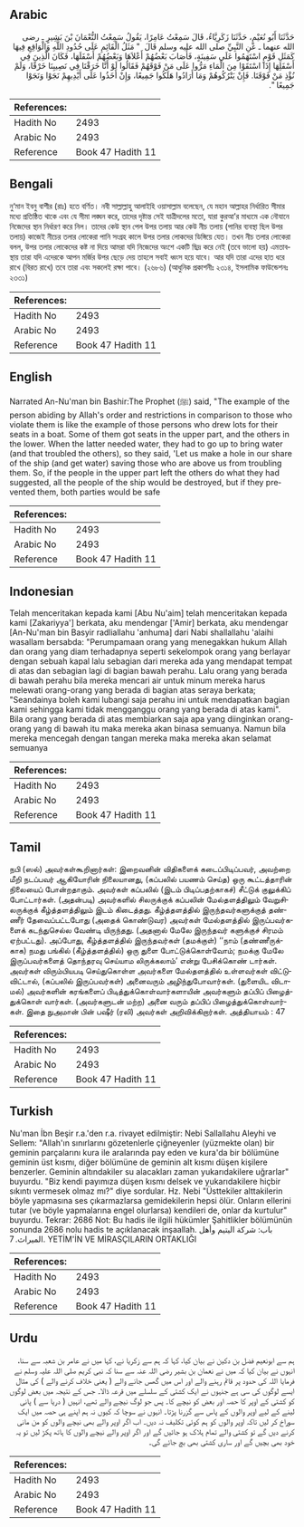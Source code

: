 ## Arabic


<div dir="rtl" lang="ar" style={{fontSize:'larger',backgroundColor:'#f8f9fa',padding:20}}>
حَدَّثَنَا أَبُو نُعَيْمٍ، حَدَّثَنَا زَكَرِيَّاءُ، قَالَ سَمِعْتُ عَامِرًا، يَقُولُ سَمِعْتُ النُّعْمَانَ بْنَ بَشِيرٍ ـ رضى الله عنهما ـ عَنِ النَّبِيِّ صلى الله عليه وسلم قَالَ ‏ "‏ مَثَلُ الْقَائِمِ عَلَى حُدُودِ اللَّهِ وَالْوَاقِعِ فِيهَا كَمَثَلِ قَوْمٍ اسْتَهَمُوا عَلَى سَفِينَةٍ، فَأَصَابَ بَعْضُهُمْ أَعْلاَهَا وَبَعْضُهُمْ أَسْفَلَهَا، فَكَانَ الَّذِينَ فِي أَسْفَلِهَا إِذَا اسْتَقَوْا مِنَ الْمَاءِ مَرُّوا عَلَى مَنْ فَوْقَهُمْ فَقَالُوا لَوْ أَنَّا خَرَقْنَا فِي نَصِيبِنَا خَرْقًا، وَلَمْ نُؤْذِ مَنْ فَوْقَنَا‏.‏ فَإِنْ يَتْرُكُوهُمْ وَمَا أَرَادُوا هَلَكُوا جَمِيعًا، وَإِنْ أَخَذُوا عَلَى أَيْدِيهِمْ نَجَوْا وَنَجَوْا جَمِيعًا ‏"‏‏.‏
</div>
<div style={{backgroundColor:'#f8f9fa',padding:20, marginBottom: 10}}><table> <thead> <tr> <th>References:</th> <th></th> </tr> </thead> <tbody><tr><td>Hadith No</td><td>2493</td></tr><tr><td>Arabic No</td><td>2493</td></tr><tr><td>Reference</td><td>Book 47 Hadith 11</td></tr></tbody></table></div>

## Bengali


<div dir="ltr" lang="bn" style={{fontSize:'larger',backgroundColor:'#f8f9fa',padding:20}}>
নু‘মান ইবনু বাশীর (রাঃ) হতে বর্ণিত। নবী সাল্লাল্লাহু আলাইহি ওয়াসাল্লাম বলেছেন, যে মহান আল্লাহর নির্ধারিত সীমার মধ্যে প্রতিষ্ঠিত থাকে এবং যে সীমা লঙ্ঘন করে, তাদের দৃষ্টান্ত সেই যাত্রীদলের মতো, যারা কুরআ’র মাধ্যমে এক নৌযানে নিজেদের স্থান নির্ধারণ করে নিল। তাদের কেউ স্থান পেল উপর তলায় আর কেউ নীচ তলায় (পানির ব্যবস্থা ছিল উপর তলায়) কাজেই নীচের তলার লোকেরা পানি সংগ্রহ কালে উপর তলার লোকদের ডিঙ্গিয়ে যেত। তখন নীচ তলার লোকেরা বলল, উপর তলার লোকেদের কষ্ট না দিয়ে আমরা যদি নিজেদের অংশে একটি ছিদ্র করে নেই (তবে ভালো হয়) এমতাবস্থায় তারা যদি এদেরকে আপন মর্জির উপর ছেড়ে দেয় তাহলে সবাই ধ্বংস হয়ে যাবে। আর যদি তারা এদের হাত ধরে রাখে (বিরত রাখে) তবে তারা এবং সকলেই রক্ষা পাবে। (২৬৮৬) (আধুনিক প্রকাশনীঃ ২৩১৪, ইসলামিক ফাউন্ডেশনঃ ২৩৩১)
</div>
<div style={{backgroundColor:'#f8f9fa',padding:20, marginBottom: 10}}><table> <thead> <tr> <th>References:</th> <th></th> </tr> </thead> <tbody><tr><td>Hadith No</td><td>2493</td></tr><tr><td>Arabic No</td><td>2493</td></tr><tr><td>Reference</td><td>Book 47 Hadith 11</td></tr></tbody></table></div>

## English


<div dir="ltr" lang="en" style={{fontSize:'larger',backgroundColor:'#f8f9fa',padding:20}}>
Narrated An-Nu'man bin Bashir:The Prophet (ﷺ) said, "The example of the person abiding by Allah's order and restrictions in comparison to those who violate them is like the example of those persons who drew lots for their seats in a boat. Some of them got seats in the upper part, and the others in the lower. When the latter needed water, they had to go up to bring water (and that troubled the others), so they said, 'Let us make a hole in our share of the ship (and get water) saving those who are above us from troubling them. So, if the people in the upper part left the others do what they had suggested, all the people of the ship would be destroyed, but if they prevented them, both parties would be safe
</div>
<div style={{backgroundColor:'#f8f9fa',padding:20, marginBottom: 10}}><table> <thead> <tr> <th>References:</th> <th></th> </tr> </thead> <tbody><tr><td>Hadith No</td><td>2493</td></tr><tr><td>Arabic No</td><td>2493</td></tr><tr><td>Reference</td><td>Book 47 Hadith 11</td></tr></tbody></table></div>

## Indonesian


<div dir="ltr" lang="id" style={{fontSize:'larger',backgroundColor:'#f8f9fa',padding:20}}>
Telah menceritakan kepada kami [Abu Nu'aim] telah menceritakan kepada kami [Zakariyya'] berkata, aku mendengar ['Amir] berkata, aku mendengar [An-Nu'man bin Basyir radliallahu 'anhuma] dari Nabi shallallahu 'alaihi wasallam bersabda: "Perumpamaan orang yang menegakkan hukum Allah dan orang yang diam terhadapnya seperti sekelompok orang yang berlayar dengan sebuah kapal lalu sebagian dari mereka ada yang mendapat tempat di atas dan sebagian lagi di bagian bawah perahu. Lalu orang yang berada di bawah perahu bila mereka mencari air untuk minum mereka harus melewati orang-orang yang berada di bagian atas seraya berkata; "Seandainya boleh kami lubangi saja perahu ini untuk mendapatkan bagian kami sehingga kami tidak mengganggu orang yang berada di atas kami". Bila orang yang berada di atas membiarkan saja apa yang diinginkan orang-orang yang di bawah itu maka mereka akan binasa semuanya. Namun bila mereka mencegah dengan tangan mereka maka mereka akan selamat semuanya
</div>
<div style={{backgroundColor:'#f8f9fa',padding:20, marginBottom: 10}}><table> <thead> <tr> <th>References:</th> <th></th> </tr> </thead> <tbody><tr><td>Hadith No</td><td>2493</td></tr><tr><td>Arabic No</td><td>2493</td></tr><tr><td>Reference</td><td>Book 47 Hadith 11</td></tr></tbody></table></div>

## Tamil


<div dir="ltr" lang="ta" style={{fontSize:'larger',backgroundColor:'#f8f9fa',padding:20}}>
நபி (ஸல்) அவர்கள்கூறினார்கள்: இறைவனின் விதிகளைக் கடைப்பிடிப்பவர், அவற்றை மீறி நடப்பவர் ஆகியோரின் நிலையானது, (கப்பலில் பயணம் செய்த) ஒரு கூட்டத்தாரின் நிலையைப் போன்றதாகும். அவர்கள் கப்பலில் (இடம் பிடிப்பதற்காகச்) சீட்டுக் குலுக்கிப் போட்டார்கள். (அதன்படி) அவர்களில் சிலருக்குக் கப்பலின் மேல்தளத்திலும் வேறுசிலருக்குக் கீழ்த்தளத்திலும் இடம் கிடைத்தது. கீழ்த்தளத்தில் இருந்தவர்களுக்குத் தண்ணீர் தேவைப்பட்டபோது (அதைக் கொண்டுவர) அவர்கள் மேல்தளத்தில் இருப்பவர்களைக் கடந்துசெல்ல வேண்டி யிருந்தது. (அதனால் மேலே இருந்தவர் களுக்குச் சிரமம் ஏற்பட்டது). அப்போது, கீழ்த்தளத்தில் இருந்தவர்கள் (தமக்குள்) ‘‘நாம் (தண்ணீருக்காக) நமது பங்கில் (கீழ்த்தளத்தில்) ஒரு துளை போட்டுக்கொள்வோம்; நமக்கு மேலே இருப்பவர்களைத் தொந்தரவு செய்யாம லிருக்கலாம்’ என்று பேசிக்கொண் டார்கள். அவர்கள் விரும்பியபடி செய்துகொள்ள அவர்களை மேல்தளத்தில் உள்ளவர்கள் விட்டுவிட்டால், (கப்பலில் இருப்பவர்கள்) அனைவரும் அழிந்துபோவார்கள். (துளையிட விடாமல்) அவர்களின் கரங்களைப் பிடித்துக்கொள்வார்களாயின் அவர்களும் தப்பிப் பிழைத்துக்கொள் வார்கள். (அவர்களுடன் மற்ற) அனை வரும் தப்பிப் பிழைத்துக்கொள்வார்கள். இதை நுஅமான் பின் பஷீர் (ரலி) அவர்கள் அறிவிக்கிறார்கள். அத்தியாயம் : 47
</div>
<div style={{backgroundColor:'#f8f9fa',padding:20, marginBottom: 10}}><table> <thead> <tr> <th>References:</th> <th></th> </tr> </thead> <tbody><tr><td>Hadith No</td><td>2493</td></tr><tr><td>Arabic No</td><td>2493</td></tr><tr><td>Reference</td><td>Book 47 Hadith 11</td></tr></tbody></table></div>

## Turkish


<div dir="ltr" lang="tr" style={{fontSize:'larger',backgroundColor:'#f8f9fa',padding:20}}>
Nu'man İbn Beşir r.a.'den r.a. rivayet edilmiştir: Nebi Sallallahu Aleyhi ve Sellem: "Allah'ın sınırlarını gözetenlerle çiğneyenler (yüzmekte olan) bir geminin parçalarını kura ile aralarında pay eden ve kura'da bir bölümüne geminin üst kısmı, diğer bölümüne de geminin alt kısmı düşen kişilere benzerler. Geminin altındakiler su alacakları zaman yukarıdakilere uğrarlar" buyurdu. "Biz kendi payımıza düşen kısmı delsek ve yukarıdakilere hiçbir sıkıntı vermesek olmaz mı?" diye sordular. Hz. Nebi "Üsttekiler alttakilerin böyle yapmasına ses çıkarmazlarsa gemidekilerin hepsi ölür. Onların ellerini tutar (ve böyle yapmalarına engel olurlarsa) kendileri de, onlar da kurtulur" buyurdu. Tekrar: 2686 Not: Bu hadis ile ilgili hükümler Şahitlikler bölümünün sonunda 2686 nolu hadis te açıklanacak inşaallah. باب: شركة اليتيم وأهل الميراث. 7. YETİM'İN VE MİRASÇILARIN ORTAKLIĞI
</div>
<div style={{backgroundColor:'#f8f9fa',padding:20, marginBottom: 10}}><table> <thead> <tr> <th>References:</th> <th></th> </tr> </thead> <tbody><tr><td>Hadith No</td><td>2493</td></tr><tr><td>Arabic No</td><td>2493</td></tr><tr><td>Reference</td><td>Book 47 Hadith 11</td></tr></tbody></table></div>

## Urdu


<div dir="rtl" lang="ur" style={{fontSize:'larger',backgroundColor:'#f8f9fa',padding:20}}>
ہم سے ابونعیم فضل بن دکین نے بیان کیا، کہا کہ ہم سے زکریا نے، کہا میں نے عامر بن شعبہ سے سنا، انہوں نے بیان کیا کہ میں نے نعمان بن بشیر رضی اللہ عنہ سے سنا کہ نبی کریم صلی اللہ علیہ وسلم نے فرمایا اللہ کی حدود پر قائم رہنے والے اور اس میں گھس جانے والے ( یعنی خلاف کرنے والے ) کی مثال ایسے لوگوں کی سی ہے جنہوں نے ایک کشتی کے سلسلے میں قرعہ ڈالا۔ جس کے نتیجہ میں بعض لوگوں کو کشتی کے اوپر کا حصہ اور بعض کو نیچے کا۔ پس جو لوگ نیچے والے تھے، انہیں ( دریا سے ) پانی لینے کے لیے اوپر والوں کے پاس سے گزرنا پڑتا۔ انہوں نے سوچا کہ کیوں نہ ہم اپنے ہی حصہ میں ایک سوراخ کر لیں تاکہ اوپر والوں کو ہم کوئی تکلیف نہ دیں۔ اب اگر اوپر والے بھی نیچے والوں کو من مانی کرنے دیں گے تو کشتی والے تمام ہلاک ہو جائیں گے اور اگر اوپر والے نیچے والوں کا ہاتھ پکڑ لیں تو یہ خود بھی بچیں گے اور ساری کشتی بھی بچ جائے گی۔
</div>
<div style={{backgroundColor:'#f8f9fa',padding:20, marginBottom: 10}}><table> <thead> <tr> <th>References:</th> <th></th> </tr> </thead> <tbody><tr><td>Hadith No</td><td>2493</td></tr><tr><td>Arabic No</td><td>2493</td></tr><tr><td>Reference</td><td>Book 47 Hadith 11</td></tr></tbody></table></div>